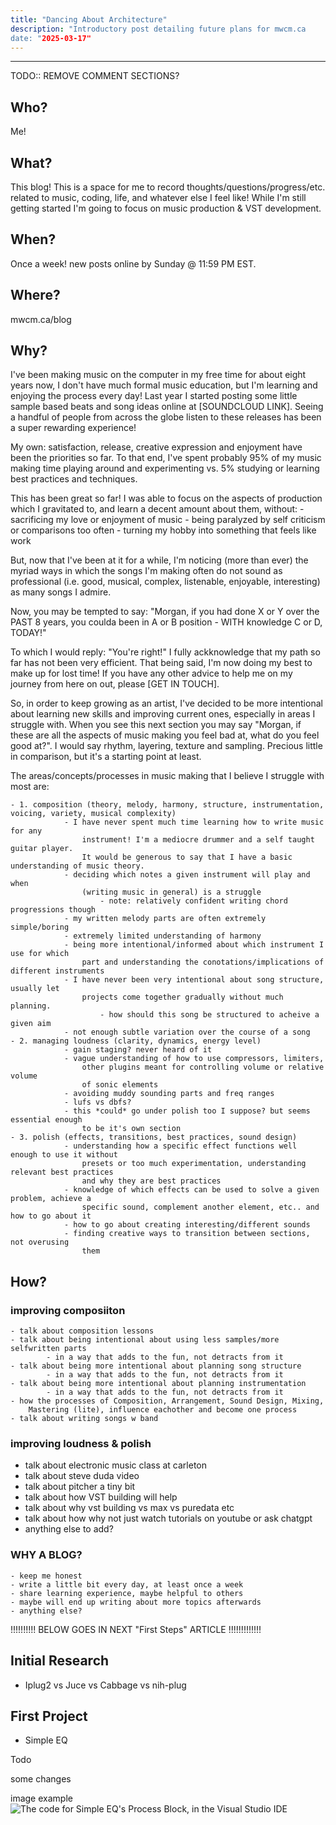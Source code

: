 ```yaml
---
title: "Dancing About Architecture"
description: "Introductory post detailing future plans for mwcm.ca
date: "2025-03-17"
---
```



---


TODO:: REMOVE COMMENT SECTIONS?


## Who? 
Me!

## What?
This blog! This is a space for me to record thoughts/questions/progress/etc.
related to music, coding, life, and whatever else I feel like! While I'm still 
getting started I'm going to focus on music production & VST development.

## When?
Once a week! new posts online by Sunday @ 11:59 PM EST.

## Where?
mwcm.ca/blog

## Why?
I've been making music on the computer in my free time for about eight years
now, I don't have much formal music education, but I'm learning and enjoying
the process every day! Last year I started posting some little sample based
beats and song ideas online at [SOUNDCLOUD LINK]. Seeing a handful of people
from across the globe listen to these releases has been a super rewarding 
experience!

My own: satisfaction, release, creative expression and enjoyment have been the
priorities so far. To that end, I've spent probably 95% of my music making time
playing around and experimenting vs. 5% studying or learning best practices
and techniques. 

This has been great so far! I was able to focus on the aspects of production 
which I gravitated to, and learn a decent amount about them, without:
	- sacrificing my love or enjoyment of music
	-	being paralyzed by self criticism or comparisons too often
	- turning my hobby into something that feels like work

But, now that I've been at it for a while, I'm noticing (more than ever) the
myriad ways in which the songs I'm making often do not sound as professional
(i.e. good, musical, complex, listenable, enjoyable, interesting) as many songs
I admire. 

Now, you may be tempted to say: "Morgan, if you had done X or Y over the PAST
8 years, you coulda been in A or B position - WITH knowledge C or D, TODAY!"

To which I would reply: "You're right!" I fully ackknowledge that my path
so far has not been very efficient. That being said, I'm now doing my best
to make up for lost time! If you have any other advice to help me on my journey
from here on out, please [GET IN TOUCH].

So, in order to keep growing as an artist, I've decided to be more intentional
about learning new skills and improving current ones, especially in areas I 
struggle with. When you see this next section you may say "Morgan, if these are
all the aspects of music making you feel bad at, what do you feel good at?".
I would say rhythm, layering, texture and sampling. Precious little in
comparison, but it's a starting point at least.

The areas/concepts/processes in music making that I believe
I struggle with most are:

	- 1. composition (theory, melody, harmony, structure, instrumentation, voicing, variety, musical complexity)
				- I have never spent much time learning how to write music for any
					instrument! I'm a mediocre drummer and a self taught guitar player.
					It would be generous to say that I have a basic understanding of music theory.
				- deciding which notes a given instrument will play and when
					(writing music in general) is a struggle
						- note: relatively confident writing chord progressions though 
				- my written melody parts are often extremely simple/boring
				- extremely limited understanding of harmony
				- being more intentional/informed about which instrument I use for which
					part and understanding the conotations/implications of different instruments
				- I have never been very intentional about song structure, usually let
					projects come together gradually without much planning.
						- how should this song be structured to acheive a given aim
				- not enough subtle variation over the course of a song 
	- 2. managing loudness (clarity, dynamics, energy level)
				- gain staging? never heard of it
				- vague understanding of how to use compressors, limiters,
					other plugins meant for controlling volume or relative volume
					of sonic elements
				- avoiding muddy sounding parts and freq ranges
				- lufs vs dbfs?
				- this *could* go under polish too I suppose? but seems essential enough
					to be it's own section
	- 3. polish (effects, transitions, best practices, sound design)
				- understanding how a specific effect functions well enough to use it without
					presets or too much experimentation, understanding relevant best practices
					and why they are best practices 
				- knowledge of which effects can be used to solve a given problem, achieve a
					specific sound, complement another element, etc.. and how to go about it
				- how to go about creating interesting/different sounds
				- finding creative ways to transition between sections, not overusing
					them

## How?

### improving composiiton
	- talk about composition lessons
	- talk about being intentional about using less samples/more selfwritten parts
			- in a way that adds to the fun, not detracts from it
	- talk about being more intentional about planning song structure 
			- in a way that adds to the fun, not detracts from it
	- talk about being more intentional about planning instrumentation
			- in a way that adds to the fun, not detracts from it
	- how the processes of Composition, Arrangement, Sound Design, Mixing,
		Mastering (lite), influence eachother and become one process
	- talk about writing songs w band

### improving loudness & polish 
- talk about electronic music class at carleton
- talk about steve duda video
- talk about pitcher a tiny bit
- talk about how VST building will help
- talk about why vst building vs max vs puredata etc
- talk about how why not just watch tutorials on youtube or ask chatgpt
- anything else to add?

### WHY A BLOG?
	- keep me honest
	- write a little bit every day, at least once a week
	- share learning experience, maybe helpful to others
	- maybe will end up writing about more topics afterwards
	- anything else?


!!!!!!!!!! BELOW GOES IN NEXT "First Steps" ARTICLE !!!!!!!!!!!!!

## Initial Research

- Iplug2 vs Juce vs Cabbage vs nih-plug

## First Project
- Simple EQ

Todo


some changes

image example
![The code for Simple EQ's Process Block, in the Visual Studio IDE](process_block.png)
